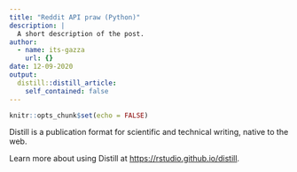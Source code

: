 ```yaml
---
title: "Reddit API praw (Python)"
description: |
  A short description of the post.
author:
  - name: its-gazza
    url: {}
date: 12-09-2020
output:
  distill::distill_article:
    self_contained: false
---
```



```r
knitr::opts_chunk$set(echo = FALSE)
```

Distill is a publication format for scientific and technical writing, native to the web.

Learn more about using Distill at <https://rstudio.github.io/distill>.


